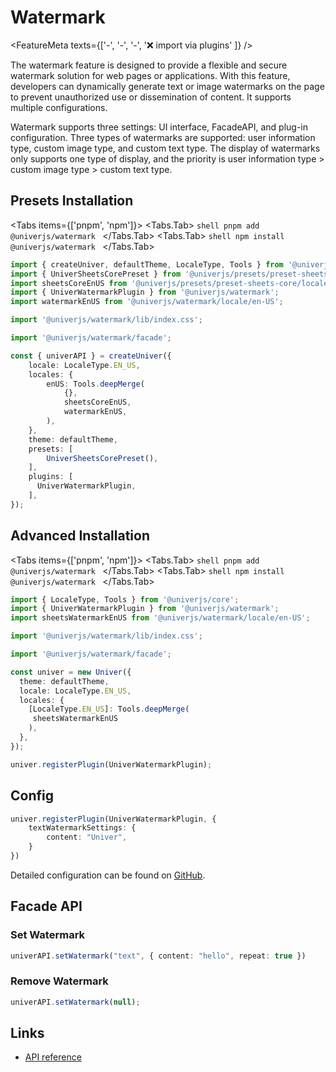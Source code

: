 
# Watermark <VersionBadge version="0.4.2+" />

<FeatureMeta texts={['-', '-', '-', '❌ import via plugins' ]} />

The watermark feature is designed to provide a flexible and secure watermark solution for web pages or applications. With this feature, developers can dynamically generate text or image watermarks on the page to prevent unauthorized use or dissemination of content. It supports multiple configurations.

Watermark supports three settings: UI interface, FacadeAPI, and plug-in configuration.
Three types of watermarks are supported: user information type, custom image type, and custom text type. The display of watermarks only supports one type of display, and the priority is user information type > custom image type > custom text type.

## Presets Installation

<Tabs items={['pnpm', 'npm']}>
  <Tabs.Tab>
    ```shell
    pnpm add @univerjs/watermark
    ```
  </Tabs.Tab>
  <Tabs.Tab>
    ```shell
    npm install @univerjs/watermark
    ```
  </Tabs.Tab>
</Tabs>

```ts {4-5,7,9,17,25}
import { createUniver, defaultTheme, LocaleType, Tools } from '@univerjs/presets';
import { UniverSheetsCorePreset } from '@univerjs/presets/preset-sheets-core';
import sheetsCoreEnUS from '@univerjs/presets/preset-sheets-core/locales/en-US';
import { UniverWatermarkPlugin } from '@univerjs/watermark';
import watermarkEnUS from '@univerjs/watermark/locale/en-US';

import '@univerjs/watermark/lib/index.css';

import '@univerjs/watermark/facade';

const { univerAPI } = createUniver({
    locale: LocaleType.EN_US,
    locales: {
        enUS: Tools.deepMerge(
            {},
            sheetsCoreEnUS,
            watermarkEnUS,
        ),
    },
    theme: defaultTheme,
    presets: [
        UniverSheetsCorePreset(),
    ],
    plugins: [
      UniverWatermarkPlugin,
    ],
});
```

## Advanced Installation

<Tabs items={['pnpm', 'npm']}>
  <Tabs.Tab>
    ```shell
    pnpm add @univerjs/watermark
    ```
  </Tabs.Tab>
  <Tabs.Tab>
    ```shell
    npm install @univerjs/watermark
    ```
  </Tabs.Tab>
</Tabs>

```typescript {2-3,5,7,14,19}
import { LocaleType, Tools } from '@univerjs/core';
import { UniverWatermarkPlugin } from '@univerjs/watermark';
import sheetsWatermarkEnUS from '@univerjs/watermark/locale/en-US';

import '@univerjs/watermark/lib/index.css';

import '@univerjs/watermark/facade';

const univer = new Univer({
  theme: defaultTheme,
  locale: LocaleType.EN_US,
  locales: {
    [LocaleType.EN_US]: Tools.deepMerge(
     sheetsWatermarkEnUS 
    ),
  },
});

univer.registerPlugin(UniverWatermarkPlugin);
```

## Config

```typescript
univer.registerPlugin(UniverWatermarkPlugin, {
    textWatermarkSettings: {
        content: "Univer",
    }
})
```

Detailed configuration can be found on [GitHub](https://github.com/dream-num/univer/blob/d0054f3e690d9d3cf9715b59a97a8cb95f65a6c8/packages/watermark/src/controllers/config.schema.ts#L24).

## Facade API

### Set Watermark

```typescript
univerAPI.setWatermark("text", { content: "hello", repeat: true })
```

### Remove Watermark 

```typescript
univerAPI.setWatermark(null);
```

## Links

* [API reference](https://github.com/dream-num/univer/blob/d0054f3e690d9d3cf9715b59a97a8cb95f65a6c8/packages/facade/src/apis/facade.ts#L555)